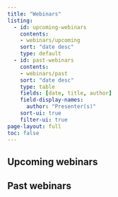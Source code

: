 ```yaml
---
title: "Webinars"
listing:
  - id: upcoming-webinars
    contents: 
    - webinars/upcoming
    sort: "date desc"
    type: default
  - id: past-webinars
    contents: 
    - webinars/past
    sort: "date desc"
    type: table
    fields: [date, title, author]
    field-display-names: 
      author: "Presenter(s)"
    sort-ui: true
    filter-ui: true
page-layout: full
toc: false
---
```


## Upcoming webinars

<!-- New webinars are coming in 2023! Sign up for our [weekly newsletter](weekly-newsletter.qmd) for the latest news on all JEDI Outreach Group activities. -->

::: {#upcoming-webinars}
:::

## Past webinars

::: {#past-webinars}
:::
